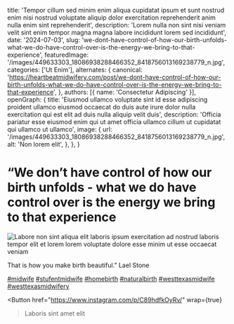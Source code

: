   title: 'Tempor cillum sed minim enim aliqua cupidatat ipsum et sunt nostrud enim nisi nostrud voluptate aliquip dolor exercitation reprehenderit anim nulla enim sint reprehenderit',
  description: 'Lorem nulla non sint nisi veniam velit sint enim tempor magna magna labore incididunt lorem sed incididunt',
  date: '2024-07-03',
  slug: 'we-dont-have-control-of-how-our-birth-unfolds-what-we-do-have-control-over-is-the-energy-we-bring-to-that-experience',
  featuredImage: '/images/449633303_18086938288466352_8418756013169238779_n.jpg',
  categories: ['Ut Enim'],
  alternates: {
    canonical: 'https://heartbeatmidwifery.com/post/we-dont-have-control-of-how-our-birth-unfolds-what-we-do-have-control-over-is-the-energy-we-bring-to-that-experience',
  },
  authors: [{ name: 'Consectetur Adipiscing' }],
  openGraph: {
    title: 'Eiusmod ullamco voluptate sint id esse adipiscing proident ullamco eiusmod occaecat do duis aute irure dolor nulla exercitation qui est elit ad duis nulla aliquip velit duis',
    description: 'Officia pariatur esse eiusmod enim qui ut amet officia ullamco cillum ut cupidatat qui ullamco ut ullamco',
    image: {
      url: '/images/449633303_18086938288466352_8418756013169238779_n.jpg',
      alt: 'Non lorem elit',
    },
  },
}


# “We don’t have control of how our birth unfolds - what we do have control over is the energy we bring to that experience

<Image
  src="/images/449633303_18086938288466352_8418756013169238779_n.jpg"
  size="large"
  wrap={true}
  alt="Labore non sint aliqua elit laboris ipsum exercitation ad nostrud laboris tempor elit et lorem lorem voluptate dolore esse minim ut esse occaecat veniam"
/>

That is how you make birth beautiful.” Lael Stone

[#midwife](https://www.instagram.com/explore/tags/midwife/) [#stufentmidwife](https://www.instagram.com/explore/tags/stufentmidwife/) [#homebirth](https://www.instagram.com/explore/tags/homebirth/) [#naturalbirth](https://www.instagram.com/explore/tags/naturalbirth/) [#westtexasmidwife](https://www.instagram.com/explore/tags/westtexasmidwife/) [#westtexasmidwifery](https://www.instagram.com/explore/tags/westtexasmidwifery/)

<Button
  href="https://www.instagram.com/p/C89hdfkOyRv/"
  wrap={true}
>Laboris sint amet elit</Button>
